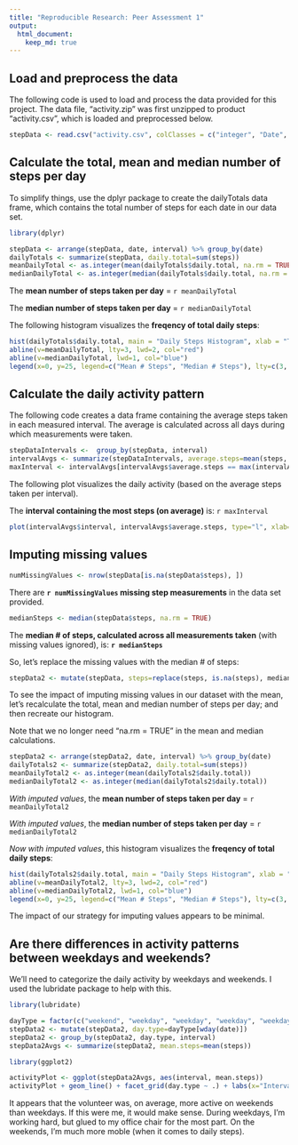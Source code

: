 ```yaml
---
title: "Reproducible Research: Peer Assessment 1"
output: 
  html_document:
    keep_md: true
---
```



## Load and preprocess the data
The following code is used to load and process the data provided for this project. The data file, "activity.zip" was first unzipped to product "activity.csv", which is loaded and preprocessed below.

```r
stepData <- read.csv("activity.csv", colClasses = c("integer", "Date", "integer"))
```


## Calculate the total, mean and median number of steps per day
To simplify things, use the dplyr package to create the dailyTotals data frame, which contains the total number of steps for each date in our data set.


```r
library(dplyr)
```

```r
stepData <- arrange(stepData, date, interval) %>% group_by(date)
dailyTotals <- summarize(stepData, daily.total=sum(steps))
meanDailyTotal <- as.integer(mean(dailyTotals$daily.total, na.rm = TRUE))
medianDailyTotal <- as.integer(median(dailyTotals$daily.total, na.rm = TRUE))
```


The **mean number of steps taken per day** = `r meanDailyTotal`

The **median number of steps taken per day** = `r medianDailyTotal`

The following histogram visualizes the **freqency of total daily steps**:
```r
hist(dailyTotals$daily.total, main = "Daily Steps Histogram", xlab = "Total Steps Per Day")
abline(v=meanDailyTotal, lty=3, lwd=2, col="red")
abline(v=medianDailyTotal, lwd=1, col="blue")
legend(x=0, y=25, legend=c("Mean # Steps", "Median # Steps"), lty=c(3, 1), col=c("red", "blue"), bty="n")
```


## Calculate the daily activity pattern
The following code creates a data frame containing the average steps taken in each measured interval. The average is calculated across all days during which measurements were taken.


```r
stepDataIntervals <-  group_by(stepData, interval)
intervalAvgs <- summarize(stepDataIntervals, average.steps=mean(steps, na.rm=TRUE))
maxInterval <- intervalAvgs[intervalAvgs$average.steps == max(intervalAvgs$average.steps), ]$interval
```


The following plot visualizes the daily activity (based on the average steps taken per interval).

The **interval containing the most steps (on average)** is: `r maxInterval`

```r
plot(intervalAvgs$interval, intervalAvgs$average.steps, type="l", xlab="Interval Identifier", ylab="Average # of Steps per Interval", main="Daily Activity (in steps)")
```


## Imputing missing values
```r
numMissingValues <- nrow(stepData[is.na(stepData$steps), ])
```
There are **`r numMissingValues` missing step measurements** in the data set provided.

```r
medianSteps <- median(stepData$steps, na.rm = TRUE)
```
The **median # of steps, calculated across all measurements taken** (with missing values ignored), is: **`r medianSteps`**

So, let's replace the missing values with the median # of steps:
```r
stepData2 <- mutate(stepData, steps=replace(steps, is.na(steps), medianSteps))
```

To see the impact of imputing missing values in our dataset with the mean, let's recalculate the total, mean and median number of steps per day; and then recreate our histogram.

Note that we no longer need "na.rm = TRUE" in the mean and median calculations.

```r
stepData2 <- arrange(stepData2, date, interval) %>% group_by(date)
dailyTotals2 <- summarize(stepData2, daily.total=sum(steps))
meanDailyTotal2 <- as.integer(mean(dailyTotals2$daily.total))
medianDailyTotal2 <- as.integer(median(dailyTotals2$daily.total))
```

*With imputed values*, the **mean number of steps taken per day** = `r meanDailyTotal2`

*With imputed values*, the **median number of steps taken per day** = `r medianDailyTotal2`

*Now with imputed values*, this histogram visualizes the **freqency of total daily steps**:
```r
hist(dailyTotals2$daily.total, main = "Daily Steps Histogram", xlab = "Total Steps Per Day")
abline(v=meanDailyTotal2, lty=3, lwd=2, col="red")
abline(v=medianDailyTotal2, lwd=1, col="blue")
legend(x=0, y=25, legend=c("Mean # Steps", "Median # Steps"), lty=c(3, 1), col=c("red", "blue"), bty="n")
```

The impact of our strategy for imputing values appears to be minimal.

## Are there differences in activity patterns between weekdays and weekends?
We'll need to categorize the daily activity by weekdays and weekends. I used the lubridate package to help with this.

```r
library(lubridate)
```
```r
dayType = factor(c("weekend", "weekday", "weekday", "weekday", "weekday", "weekday", "weekend"))
stepData2 <- mutate(stepData2, day.type=dayType[wday(date)])
stepData2 <- group_by(stepData2, day.type, interval)
stepData2Avgs <- summarize(stepData2, mean.steps=mean(steps))
```

```r
library(ggplot2)
```
```r
activityPlot <- ggplot(stepData2Avgs, aes(interval, mean.steps))
activityPlot + geom_line() + facet_grid(day.type ~ .) + labs(x="Interval", y="Average Daily Steps")
```

It appears that the volunteer was, on average, more active on weekends than weekdays. If this were me, it would make sense. During weekdays, I'm working hard, but glued to my office chair for the most part. On the weekends, I'm much more moble (when it comes to daily steps).

